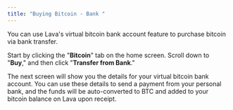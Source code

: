 ```yaml
---
title: "Buying Bitcoin - Bank "
---
```


You can use Lava's virtual bitcoin bank account feature to purchase bitcoin via bank transfer.

Start by clicking the "**Bitcoin**" tab on the home screen. Scroll down to "**Buy**," and then click "**Transfer from Bank**."

The next screen will show you the details for your virtual bitcoin bank account. You can use these details to send a payment from your personal bank, and the funds will be auto-converted to BTC and added to your bitcoin balance on Lava upon receipt. 
